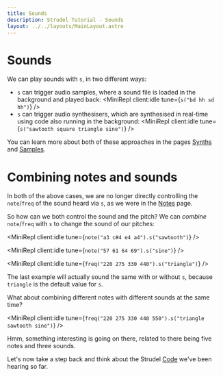 ```yaml
---
title: Sounds
description: Strudel Tutorial - Sounds
layout: ../../layouts/MainLayout.astro
---
```



# Sounds

We can play sounds with `s`, in two different ways:

- `s` can trigger audio samples, where a sound file is loaded in the background and played back:
  <MiniRepl client:idle tune={`s("bd hh sd hh")`} />
- `s` can trigger audio synthesisers, which are synthesised in real-time using code also running in the background:
  <MiniRepl client:idle tune={`s("sawtooth square triangle sine")`} />

You can learn more about both of these approaches in the pages [Synths](/learn/synths) and [Samples](/learn/samples).

# Combining notes and sounds

In both of the above cases, we are no longer directly controlling the `note`/`freq` of the sound heard via `s`, as we were in the [Notes](/strudel/notes) page.

So how can we both control the sound and the pitch? We can _combine_ `note`/`freq` with `s` to change the sound of our pitches:

<MiniRepl client:idle tune={`note("a3 c#4 e4 a4").s("sawtooth")`} />

<MiniRepl client:idle tune={`note("57 61 64 69").s("sine")`} />

<MiniRepl client:idle tune={`freq("220 275 330 440").s("triangle")`} />

The last example will actually sound the same with or without `s`, because `triangle` is the default value for `s`.

What about combining different notes with different sounds at the same time?

<MiniRepl client:idle tune={`freq("220 275 330 440 550").s("triangle sawtooth sine")`} />

Hmm, something interesting is going on there, related to there being five notes and three sounds.

Let's now take a step back and think about the Strudel [Code](/learn/code) we've been hearing so far.

